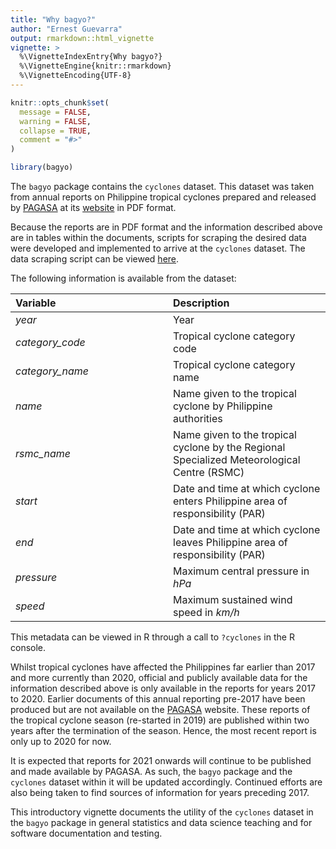 ```yaml
---
title: "Why bagyo?"
author: "Ernest Guevarra"
output: rmarkdown::html_vignette
vignette: >
  %\VignetteIndexEntry{Why bagyo?}
  %\VignetteEngine{knitr::rmarkdown}
  %\VignetteEncoding{UTF-8}
---
```


```r
knitr::opts_chunk$set(
  message = FALSE,
  warning = FALSE,
  collapse = TRUE,
  comment = "#>"
)
```

```r
library(bagyo)
```



The `bagyo` package contains the `cyclones` dataset. This dataset was taken from annual reports on Philippine tropical cyclones prepared and released by [PAGASA](https://www.pagasa.dost.gov.ph/) at its [website](https://www.pagasa.dost.gov.ph/tropical-cyclone/publications/annual-report) in PDF format.

Because the reports are in PDF format and the information described above are in tables within the documents, scripts for scraping the desired data were developed and implemented to arrive at the `cyclones` dataset. The data scraping script can be viewed [here](https://github.com/panukatan/bagyo/blob/main/data-raw/process_data.R).

The following information is available from the dataset:

**Variable** | **Description** 
:--- | :--- 
*year* | Year 
*category_code* | Tropical cyclone category code
*category_name* | Tropical cyclone category name
*name* | Name given to the tropical cyclone by Philippine authorities
*rsmc_name* | Name given to the tropical cyclone by the Regional Specialized Meteorological Centre (RSMC)
*start* | Date and time at which cyclone enters Philippine area of responsibility (PAR)
*end* | Date and time at which cyclone leaves Philippine area of responsibility (PAR)
*pressure* | Maximum central pressure in *hPa*
*speed* | Maximum sustained wind speed in *km/h*

This metadata can be viewed in R through a call to `?cyclones` in the R console.

Whilst tropical cyclones have affected the Philippines far earlier than 2017 and more currently than 2020, official and publicly available data for the information described above is only available in the reports for years 2017 to 2020. Earlier documents of this annual reporting pre-2017 have been produced but are not available on the [PAGASA](https://www.pagasa.dost.gov.ph/) website. These reports of the tropical cyclone season (re-started in 2019) are published within two years after the termination of the season. Hence, the most recent report is only up to 2020 for now.

It is expected that reports for 2021 onwards will continue to be published and made available by PAGASA. As such, the `bagyo` package and the `cyclones` dataset within it will be updated accordingly. Continued efforts are also being taken to find sources of information for years preceding 2017.

This introductory vignette documents the utility of the `cyclones` dataset in the `bagyo` package in general statistics and data science teaching and for software documentation and testing.
